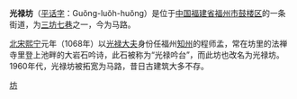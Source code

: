 {{文物保护单位
| 级别 = 全国
| 名称 = 三坊七巷和朱紫坊建筑群
| 编号 = 6-583
| 分类 = 古建筑
| 时代 = [[明|明]]至[[中華民國|民国]]
| 所在 = [[福建省|福建省]][[福州市|福州市]]
| 登录 = 2006年
| Cat = 福建全国重点文物保护单位
}}
'''光禄坊'''（[[平话字|平话字]]：Guŏng-luŏh-huŏng）是位于[[中国|中国]][[福建省|福建省]][[福州市|福州市]][[鼓楼区_(福州市)|鼓楼区]]的一条街道，为[[三坊七巷|三坊七巷]]之一，今为马路。

[[北宋|北宋]][[熙宁|熙宁]]元年（1068年）以[[光禄大夫|光禄大夫]]身份任福州[[知州|知州]]的程师孟，常在坊里的法禅寺里登上池畔的大岩石吟诗，此石被称为“光禄吟台”，而此坊也改名为光禄坊。1960年代，光禄坊被拓宽为马路，昔日古建筑大多不存。

{{福建全国重点文物保护单位}}
[[Category:三坊七巷|坊]]